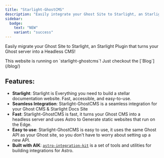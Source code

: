 ```yaml
---
title: "Starlight-GhostCMS"
description: "Easily integrate your Ghost Site to Starlight, an Starlight Plugin that turns your Ghost server into a Headless CMS!"
sidebar:
  badge: 
    text: "NEW"
    variant: "success"
---
```


<MXYZIntegration 
  title="@matthiesenxyz/starlight-ghostcms" 
  githubIntegrationURL='https://github.com/MatthiesenXYZ/astro-ghostcms/tree/main/packages/starlight-ghostcms/'
  gitlabIntegrationURL='https://gitlab.com/matthiesenxyz/astro-ghostcms/-/tree/main/packages/starlight-ghostcms?ref_type=heads'
  />

Easily migrate your Ghost Site to Starlight, an Starlight Plugin that turns your Ghost server into a Headless CMS!

<Aside title="Fun Fact" type="tip">  This website is running on `starlight-ghostcms`! Just checkout the [`Blog`](/blog/)</Aside>

## Features:
- **Starlight**: Starlight is Everything you need to build a stellar documentation website. Fast, accessible, and easy-to-use.
- **Seamless Integration**: Starlight-GhostCMS is a seamless integration for your Ghost CMS & Starlight Docs Site
- **Fast**: Starlight-GhostCMS is fast, it turns your Ghost CMS into a headless server and uses Astro to Generate static websites that run on the Edge.
- **Easy to use**: Starlight-GhostCMS is easy to use, it uses the same Ghost API as your Ghost site, so you don't have to worry about setting up a new API.
- **Built with AIK**: [`astro-integration-kit`](https://github.com/florian-lefebvre/astro-integration-kit) is a set of tools and utilities for building integrations for Astro.

<Card title="Getting Started" icon="rocket">
   <LinkCard 
      title="Want to get started?  Check out the Starlight-GhostCMS Documentation"
      href="https://astro-ghostcms.xyz/intro/starlight/install/"
   />
</Card>
